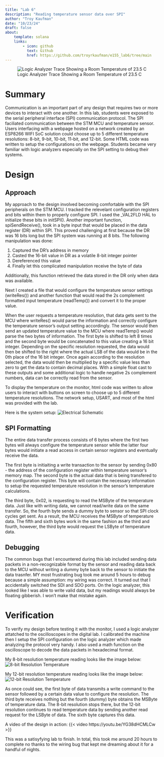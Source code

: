 ```yaml
---
title: "Lab 6"
description: "Reading temperature sensor data over SPI"
author: "Troy Kaufman"
date: "10/23/24"
draft: false
about: 
    template: solana
    links: 
        - icon: github
          text: Github
          href: https://github.com/troyrkaufman/e155_lab6/tree/main
---
```


![Logic Analyzer Trace Showing a Room Temperature of 23.5 C](images/DS1Z_QuickPrint9.png)

# Summary
Communication is an important part of any design that requires two or more devices to interact with one another. In this lab, students were exposed to the serial peripheral interface (SPI) communication protocol. The SPI faciliated communication between the STM MCU and temperature sensor. Users interfacing with a webpage hosted on a network created by an ESP8266 WIFI SoC solution could choose up to 5 different temperature resolutions: 8-bit, 9-bit, 10-bit, 11-bit, and 12-bit. Some HTML code was written to setup the configurations on the webpage. Students became very familiar with logic analyzers especially on the SPI setting to debug their systems. 

# Design

## Approach
My approach to the design involved becoming comfortable with the SPI peripherals on the STM MCU. I tracked the relevelant configuration registers and bits within them to properly configure SPI. I used the _VAL2FLD HAL to initialize these bits in initSPI(). Another important function, spiSendReceive(), took in a byte input that would be placed in the data register (DR) within SPI. This proved challenging at first because the DR was 16 bits long but the SPI system was running at 8 bits. The following manipulation was done: 

1. Captured the DR's address in memory
2. Casted the 16-bit value in DR as a volatile 8-bit integer pointer
3. Dereferenced this value
4. Finally let this complicated manipulation receive the byte of data

Additionally, this function retrieved the data stored in the DR only when data was available. 

Next I created a file that would configure the temperature sensor settings (writeRes()) and another function that would read the 2s complement formatted input temperature (readTemp()) and convert it to the proper value. 

When the user requests a temperature resolution, that data gets sent to the MCU where writeRes() would parse the information and correctly configure the temperature sensor's output setting accordingly. The sensor would then send an updated temperature value to the MCU where readTemp() would parse the two bytes of information. The first byte is  shifted to left 8 times and the second byte would be concatenated to this value creating a 16 bit integer. Depending on the specific resolution requested, the data would then be shifted to the right where the actual LSB of the data would be in the 0th place of the 16 bit integer. Once again according to the resolution selected, the data would then be multiplied by a specific value less than zero to get the data to contain decimal places. With a simple float cast to these outputs and some additional logic to handle negative 2s complement numbers, data can be correctly read from the sensor.

To display the temperature on the monitor, html code was written to allow users to interact with buttons on screen to choose up to 5 different temperature resolutions. The network setup, USART, and most of the html was provided with the lab. 

Here is the system setup: 
![Electrical Schematic](images/IMG_0258.jpg)

## SPI Formatting

The entire data transfer process consists of 6 bytes where the first two bytes will always configure the temperature sensor while the latter four bytes would initiate a read access in certain sensor registers and eventually receive the data. 

The first byte is initiaiting a write transaction to the sensor by sending 0x80 - the address of the configuration register within temperature sensor's memory map. The second byte is the actual data that is being transfered to the configuration register. This byte will contain the necessary information to setup the requested temperature resolution in the sensor's temperature calculations. 

The third byte, 0x02, is requesting to read the MSByte of the temperature data. Just like with writing data, we cannot read/write data on the same transfer. So, the fourth byte sends a dummy byte to sensor so that SPI clock cycles get sent. As a result, the MCU receives the MSByte of temperature data. The fifth and sixth bytes work in the same fashion as the third and fourth, however, the third byte would request the LSByte of temperature data.

## Debugging
The common bugs that I encountered during this lab included sending data packets in a non-recognizable format by the sensor and reading data back to the MCU without writing a dummy byte back to the sensor to initiate the data trasnfer. MY most frustrating bug took me around 5 hours to debug because a simple assumption: my wiring was correct. It turned out that I accidentally switched the SDI and SDO ports. On the logic analyzer, this looked like I was able to write valid data, but my readings would always be floating gibberish. I won't make that mistake again. 

# Verification
To verify my design before testing it with the monitor, I used a logic analyzer attatched to the oscilloscopes in the digital lab. I calibrated the machine then I setup the SPI configuration on the logic analyzer which made analyzing the protocol very handy. I also used a math function on the oscilloscope to decode the data packets in hexadecimal format. 

My 8-bit resolution temperature reading looks like the image below: 
![8-bit Resolution Temperature](images/DS1Z_QuickPrint8.png)

My 12-bit resolution temperature reading looks like the image below: 
![12-bit Resolution Temperature](images/DS1Z_QuickPrint11.png)

As once could see, the first byte of data transmits a write command to the sensor followed by a certain data value to configure the resolution. The third byte receives nothing but the fourth (dummy) byte obtains the MSByte of temperature data. The 8-bit resolution stops there, but the 12-bit resolution continues to read temperature data by sending another read request for the LSByte of data. The sixth byte captures this data. 

A video of the design in action: 
{{< video https://youtu.be/YG38dHCMLCw >}} 

This was a satisyfying lab to finish. In total, this took me around 20 hours to complete no thanks to the wiring bug that kept me dreaming about it for a handful of nights. 

